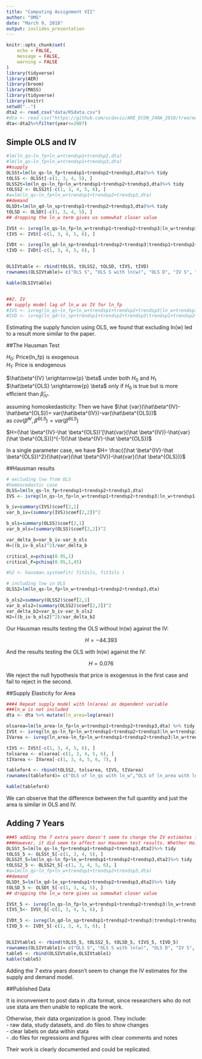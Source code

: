 ```yaml
---
title: "Computing Assignment VII"
author: "OMG"
date: "March 9, 2018"
output: ioslides_presentation
---
```


```r
knitr::opts_chunk$set(
	echo = FALSE,
	message = FALSE,
	warning = FALSE
)
library(tidyverse)
library(AER)
library(broom)
library(MASS)
library(tidyverse)
library(knitr)
setwd("..")
dta2 <- read_csv("data/RSdata.csv")
#dta <- read_csv("https://github.com/ucdavis/ARE_ECON_240A_2018/tree/master/Computing_Assignment_VII/data/RSdata.csv")
dta<-dta2%>%filter(year<=2007)
```

## Simple OLS and IV

```r

#lm(ln_qs~ln_fp+ln_w+trendsp1+trendsp2,dta)
#lm(ln_qs~ln_fp+ln_w+trendsp1+trendsp3,dta)
##supply
OLSSt=lm(ln_qs~ln_fp+trendsp1+trendsp2+trendsp3,dta)%>% tidy
tOLSS <- OLSSt[-c(1, 3, 4, 5), ]
OLSS2t=lm(ln_qs~ln_fp+ln_w+trendsp1+trendsp2+trendsp3,dta)%>% tidy
tOLSS2 <- OLSS2t[-c(1, 3, 4, 5, 6), ]
#a=lm(ln_qs~ln_fp+ln_w+trendsp1+trendsp2+trendsp3,dta)
##demand
OLSDt=lm(ln_qd~ln_sp+trendsp1+trendsp2+trendsp3,dta)%>% tidy
tOLSD <- OLSDt[-c(1, 3, 4, 5), ]
## dropping the ln_w term gives us somewhat closer value

IVSt <- ivreg(ln_qs~ln_fp+ln_w+trendsp1+trendsp2+trendsp3|ln_w+trendsp1+trendsp2+trendsp3+lag_ln_w,data=dta)%>% tidy
tIVS <- IVSt[-c(1, 3, 4, 5, 6), ]

IVDt <- ivreg(ln_qd~ln_sp+trendsp1+trendsp2+trendsp3|trendsp1+trendsp2+trendsp3+ln_w,data=dta)%>% tidy
tIVD <- IVDt[-c(1, 3, 4, 5, 6), ]


OLSIVtable <- rbind(tOLSS, tOLSS2, tOLSD, tIVS, tIVD)
rownames(OLSIVtable)= c("OLS S", "OLS S with ln(w)", "OLS D", "IV S", "IV D")

kable(OLSIVtable)


##2. IV
## supply model lag of ln_w as IV for ln_fp
#IVS <- ivreg(ln_qs~ln_fp+ln_w+trendsp1+trendsp2+trendsp3|ln_w+trendsp1+trendsp2+trendsp3+lag_ln_w,data=dta)
#IVD <- ivreg(ln_qd~ln_sp+trendsp1+trendsp2+trendsp3|trendsp1+trendsp2+trendsp3+ln_w,data=dta)

```

Estimating the supply funcion using OLS, we found that excluding ln(w) led to a result more similar to the paper.  



##The Hausman Test

$H_0:$ Price(ln_fp) is exogenous  
$H_1:$ Price is endogenous

$\hat\beta^{IV} \xrightarrow{p} \beta$ under both $H_0$ and $H_1$  
$\hat\beta^{OLS} \xrightarrow{p} \beta$ only if $H_0$ is true but is more efficient than $\hat\beta_{IV}$.  

assuming homoskedasticity:
Then we have $\hat {var}(\hat\beta^{IV}-\hat\beta^{OLS})= var(\hat\beta^{IV})-var(\hat\beta^{OLS})$  
as $cov(\hat \beta^{IV},\hat \beta^{OLS})=var(\hat \beta^{OLS})$  

$H=(\hat \beta^{IV}-\hat \beta^{OLS})'[\hat{var}(\hat \beta^{IV})-\hat{var}(\hat \beta^{OLS})]^{-1}(\hat \beta^{IV}-\hat \beta^{OLS})$  

In a single parameter case, we have $H= \frac{(\hat \beta^{IV}-\hat \beta^{OLS})^2}{\hat{var}(\hat \beta^{IV})-\hat{var}(\hat \beta^{OLS})}$ 


##Hausman results

```r


# excluding lnw from OLS
#homoscedastic case
OLSS=lm(ln_qs~ln_fp+trendsp1+trendsp2+trendsp3,dta)
IVS <- ivreg(ln_qs~ln_fp+ln_w+trendsp1+trendsp2+trendsp3|ln_w+trendsp1+trendsp2+trendsp3+lag_ln_w,data=dta)

b_iv=summary(IVS)$coef[2,1]
var_b_iv=(summary(IVS)$coef[2,2])^2

b_ols=summary(OLSS)$coef[2,1]
var_b_ols=(summary(OLSS)$coef[2,2])^2

var_delta_b=var_b_iv-var_b_ols
H=((b_iv-b_ols)^2)/var_delta_b

critical_x=pchisq(0.95,1)
critical_F=pchisq(0.95,1,45)

#h2 <- hausman.systemfit( fit2sls, fit3sls ) 

# including lnw in OLS
OLSS2=lm(ln_qs~ln_fp+ln_w+trendsp1+trendsp2+trendsp3,dta)

b_ols2=summary(OLSS2)$coef[2,1]
var_b_ols2=(summary(OLSS2)$coef[2,2])^2
var_delta_b2=var_b_iv-var_b_ols2
H2=((b_iv-b_ols2)^2)/var_delta_b2
```

Our Hausman results testing the OLS without ln(w) against the IV:

$$H= -44.393$$

And the results testing the OLS with ln(w) against the IV:

$$H= 0.076$$

We reject the null hypothesis that price is exogenous in the first case and fail to reject in the second.  

##Supply Elasticity for Area

```r
###4 Repeat supply model with ln(area) as dependent variable
###ln_w is not included 
dta <- dta %>% mutate(ln_area=log(area)) 

olsarea=lm(ln_area~ln_fp+ln_w+trendsp1+trendsp2+trendsp3,dta) %>% tidy
IVSt <- ivreg(ln_qs~ln_fp+ln_w+trendsp1+trendsp2+trendsp3|ln_w+trendsp1+trendsp2+trendsp3+lag_ln_w,data=dta)%>%tidy
IVarea <- ivreg(ln_area~ln_fp+ln_w+trendsp1+trendsp2+trendsp3|ln_w+trendsp1+trendsp2+trendsp3+lag_ln_w,data=dta) %>% tidy

tIVS <- IVSt[-c(1, 3, 4, 5, 6), ]
tolsarea <- olsarea[-c(1, 3, 4, 5, 6), ]
tIVarea <- IVarea[-c(1, 3, 4, 5, 6, 7), ]

tablefor4 <- rbind(tOLSS2, tolsarea, tIVS, tIVarea)
rownames(tablefor4)= c("OLS of ln_qs with ln_w","OLS of ln_area with ln_w","IV of ln_qs with ln_w", "IV of ln_area with ln_w")

kable(tablefor4)

```

We can observe that the difference between the full quantity and just the area is similar in OLS and IV.


## Adding 7 Years

```r
###5 adding the 7 extra years doesn't seem to change the IV estimates for the supply and demand model. 
###However, it did seem to affect our Hausmen test results. Whether Ho: price is exogenous or not.
OLSSt_5=lm(ln_qs~ln_fp+trendsp1+trendsp2+trendsp3,dta2)%>% tidy
tOLSS_5 <- OLSSt_5[-c(1, 3, 4, 5), ]
OLSS2t_5=lm(ln_qs~ln_fp+ln_w+trendsp1+trendsp2+trendsp3,dta2)%>% tidy
tOLSS2_5 <- OLSS2t_5[-c(1, 3, 4, 5, 6), ]
#a=lm(ln_qs~ln_fp+ln_w+trendsp1+trendsp2+trendsp3,dta)
##demand
OLSDt_5=lm(ln_qd~ln_sp+trendsp1+trendsp2+trendsp3,dta2)%>% tidy
tOLSD_5 <- OLSDt_5[-c(1, 3, 4, 5), ]
## dropping the ln_w term gives us somewhat closer value

IVSt_5 <- ivreg(ln_qs~ln_fp+ln_w+trendsp1+trendsp2+trendsp3|ln_w+trendsp1+trendsp2+trendsp3+lag_ln_w,data=dta2)%>% tidy
tIVS_5<- IVSt_5[-c(1, 3, 4, 5, 6), ]

IVDt_5 <- ivreg(ln_qd~ln_sp+trendsp1+trendsp2+trendsp3|trendsp1+trendsp2+trendsp3+ln_w,data=dta2)%>% tidy
tIVD_5 <- IVDt_5[-c(1, 3, 4, 5, 6), ]


OLSIVtable1 <- rbind(tOLSS_5, tOLSS2_5, tOLSD_5, tIVS_5, tIVD_5)
rownames(OLSIVtable1)= c("OLS S", "OLS S with ln(w)", "OLS D", "IV S", "IV D")
table5 <- rbind(OLSIVtable,OLSIVtable1)
kable(table5)
```

Adding the 7 extra years doesn't seem to change the IV estimates for the supply and demand model. 

##Published Data

It is inconvenient to post data in .dta format, since researchers who do not use stata are then unable to replicate the work.


Otherwise, their data organization is good.  They include:  
- raw data, study datasets, and .do files to show changes  
- clear labels on data within stata  
- .do files for regressions and figures with clear comments and notes

Their work is clearly documented and could be replicated.  

